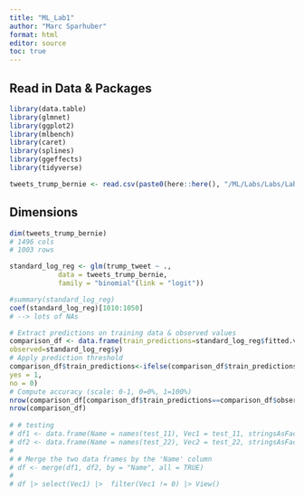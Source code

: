 ```yaml
---
title: "ML_Lab1"
author: "Marc Sparhuber"
format: html
editor: source
toc: true
---
```


## Read in Data & Packages

```r
library(data.table)
library(glmnet)
library(ggplot2)
library(mlbench)
library(caret)
library(splines)
library(ggeffects)
library(tidyverse)

tweets_trump_bernie <- read.csv(paste0(here::here(), "/ML/Labs/Labs/Lab1/trumpbernie.csv"))
```

## Dimensions

```r
dim(tweets_trump_bernie)
# 1496 cols
# 1003 rows
```


```r
standard_log_reg <- glm(trump_tweet ~ .,
            data = tweets_trump_bernie,
            family = "binomial"(link = "logit"))

#summary(standard_log_reg)
coef(standard_log_reg)[1010:1050]
# --> lots of NAs
```


```r
# Extract predictions on training data & observed values
comparison_df <- data.frame(train_predictions=standard_log_reg$fitted.values,
observed=standard_log_reg$y)
# Apply prediction threshold
comparison_df$train_predictions<-ifelse(comparison_df$train_predictions>=0.5,
yes = 1,
no = 0)
# Compute accuracy (scale: 0-1, 0=0%, 1=100%)
nrow(comparison_df[comparison_df$train_predictions==comparison_df$observed,]) /
nrow(comparison_df)
 
# # testing
# df1 <- data.frame(Name = names(test_11), Vec1 = test_11, stringsAsFactors = FALSE)
# df2 <- data.frame(Name = names(test_22), Vec2 = test_22, stringsAsFactors = FALSE)
# 
# # Merge the two data frames by the 'Name' column
# df <- merge(df1, df2, by = "Name", all = TRUE)
# 
# df |> select(Vec1) |>  filter(Vec1 != 0) |> View()
```

